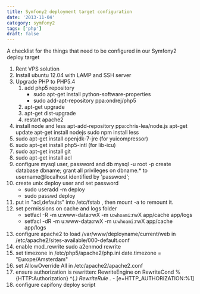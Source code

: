 ```yaml
---
title: Symfony2 deployment target configuration
date: '2013-11-04'
category: symfony2
tags: ['php']
draft: false
---
```


A checklist for the things that need to be configured in our Symfony2 deploy target

1. Rent VPS solution
1. Install ubuntu 12.04 with LAMP and SSH server
1. Upgrade PHP to PHP5.4
    1. add php5 repository
        - sudo apt-get install python-software-properties
        - sudo add-apt-repository ppa:ondrej/php5
    1. apt-get upgrade
    1. apt-get dist-upgrade
    1. restart apache2
1. install node and less
   apt-add-repository ppa:chris-lea/node.js
   apt-get update
   apt-get install nodejs
   sudo npm install less
1. sudo apt-get install openjdk-7-jre (for yuicompressor)
1. sudo apt-get install php5-intl (for lib-icu)
1. sudo apt-get install git
1. sudo apt-get install acl
1. configure mysql user, password and db
   mysql -u root -p
   create database dbname;
   grant all privileges on dbname.\* to username@localhost identified by 'password';
1. create unix deploy user and set password
    - sudo useradd -m deploy
    - sudo passwd deploy
1. put in "acl,defaults" into /etc/fstab , then mount -a to remount it.
1. set permissions on cache and logs folder
    - setfacl -R -m u:www-data:rwX -m u:`whoami`:rwX app/cache app/logs
    - setfacl -dR -m u:www-data:rwX -m u:`whoami`:rwX app/cache app/logs
1. configure apache2 to load /var/www/deployname/current/web in /etc/apache2/sites-available/000-default.conf
1. enable mod_rewrite
   sudo a2enmod rewrite
1. set timezone in /etc/php5/apache2/php.ini
   date.timezone = "Europe/Amsterdam"
1. set AllowOverride All in /etc/apache2/apache2.conf
1. ensure authorization is rewritten:
   RewriteEngine on
   RewriteCond %{HTTP:Authorization} ^(._)
   RewriteRule ._ - [e=HTTP_AUTHORIZATION:%1]
1. configure capifony deploy script
